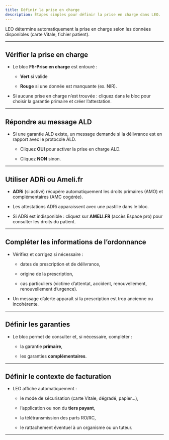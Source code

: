 ```yaml
---
title: Définir la prise en charge
description: Étapes simples pour définir la prise en charge dans LEO.
---
```


LEO détermine automatiquement la prise en charge selon les données disponibles (carte Vitale, fichier patient).

---
## Vérifier la prise en charge

- Le bloc **F5-Prise en charge** est entouré :
    
    - **Vert** si valide
        
    - **Rouge** si une donnée est manquante (ex. NIR).
        
- Si aucune prise en charge n’est trouvée : cliquez dans le bloc pour choisir la garantie primaire et créer l’attestation.
    

---

## Répondre au message ALD

- Si une garantie ALD existe, un message demande si la délivrance est en rapport avec le protocole ALD.
    
    - Cliquez **OUI** pour activer la prise en charge ALD.
        
    - Cliquez **NON** sinon.
        

---

## Utiliser ADRi ou Ameli.fr

- **ADRi** (si activé) récupère automatiquement les droits primaires (AMO) et complémentaires (AMC cogérée).
    
- Les attestations ADRi apparaissent avec une pastille dans le bloc.
    
- Si ADRi est indisponible : cliquez sur **AMELI.FR** (accès Espace pro) pour consulter les droits du patient.
    

---

## Compléter les informations de l’ordonnance

- Vérifiez et corrigez si nécessaire :
    
    - dates de prescription et de délivrance,
        
    - origine de la prescription,
        
    - cas particuliers (victime d’attentat, accident, renouvellement, renouvellement d’urgence).
        
- Un message d’alerte apparaît si la prescription est trop ancienne ou incohérente.
    

---

## Définir les garanties

- Le bloc permet de consulter et, si nécessaire, compléter :
    
    - la garantie **primaire**,
        
    - les garanties **complémentaires**.
        

---

## Définir le contexte de facturation

- LEO affiche automatiquement :
    
    - le mode de sécurisation (carte Vitale, dégradé, papier…),
        
    - l’application ou non du **tiers payant**,
        
    - la télétransmission des parts RO/RC,
        
    - le rattachement éventuel à un organisme ou un tuteur.

---
    